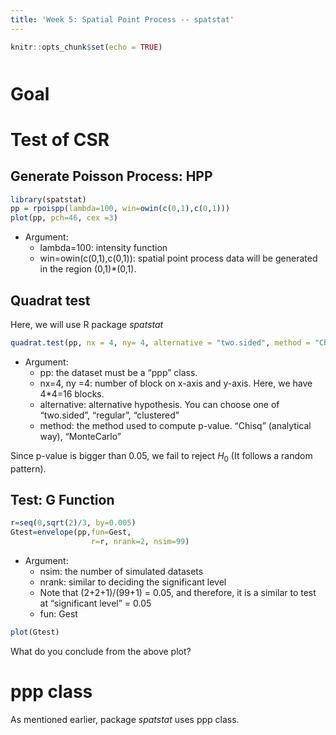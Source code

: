 ```yaml
---
title: 'Week 5: Spatial Point Process -- spatstat'
---
```


<div style="margin-bottom:50px;">
```r
knitr::opts_chunk$set(echo = TRUE)
```

</div>

# Goal



# Test of CSR


## Generate Poisson Process: HPP


```r
library(spatstat)
pp = rpoispp(lambda=100, win=owin(c(0,1),c(0,1)))
plot(pp, pch=46, cex =3)                           
```

* Argument: 
  + lambda=100: intensity function 
  + win=owin(c(0,1),c(0,1)): spatial point process data will be generated in the region (0,1)*(0,1).




## Quadrat test

Here, we will use R package *spatstat*

```r
quadrat.test(pp, nx = 4, ny= 4, alternative = "two.sided", method = "Chisq")
```
* Argument: 
  + pp: the dataset must be a "ppp" class.
  + nx=4, ny =4: number of block on x-axis and y-axis. Here, we have 4*4=16 blocks. 
  + alternative: alternative hypothesis. You can choose one of "two.sided", "regular", "clustered"
  + method: the method used to compute p-value. "Chisq" (analytical way), "MonteCarlo"
  
Since p-value is bigger than 0.05, we fail to reject $H_0$ (It follows a random pattern). 

  
## Test: G Function

```r
r=seq(0,sqrt(2)/3, by=0.005)
Gtest=envelope(pp,fun=Gest, 
                  r=r, nrank=2, nsim=99)
```
* Argument: 
  + nsim: the number of simulated datasets
  + nrank: similar to deciding the significant level
  + Note that (2+2+1)/(99+1) = 0.05, and therefore, it is a similar to test at "significant level" = 0.05 
  + fun: Gest



```r
plot(Gtest)
```
What do you conclude from the above plot?



# ppp class

As mentioned earlier, package *spatstat* uses ppp class. 


